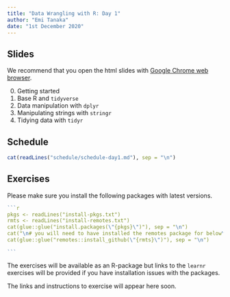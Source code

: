 ```yaml
---
title: "Data Wrangling with R: Day 1"
author: "Emi Tanaka"
date: "1st December 2020"
---
```


## Slides

We recommend that you open the html slides <i class="fas fa-link"></i> with [Google Chrome web browser](https://www.google.com/intl/en_au/chrome/). 

0. Getting started [<i class="fas fa-link"></i>](slides/day1-session0.html) [<i class="fas fa-file-pdf"></i>](slides/day1-session0.pdf)
1. Base R and `tidyverse` [<i class="fas fa-link"></i>](slides/day1-session1.html) [<i class="fas fa-file-pdf"></i>](slides/day1-session1.pdf)
2. Data manipulation with `dplyr` [<i class="fas fa-link"></i>](slides/day1-session2.html) [<i class="fas fa-file-pdf"></i>](slides/day1-session2.pdf)
3. Manipulating strings with `stringr` [<i class="fas fa-link"></i>](slides/day1-session3.html) [<i class="fas fa-file-pdf"></i>](slides/day1-session3.pdf)
4. Tidying data with `tidyr` [<i class="fas fa-link"></i>](slides/day1-session4.html) [<i class="fas fa-file-pdf"></i>](slides/day1-session4.pdf)

## Schedule

```r
cat(readLines("schedule/schedule-day1.md"), sep = "\n")
```

## Exercises

Please make sure you install the following packages with latest versions.

```` r
```r
pkgs <- readLines("install-pkgs.txt")
rmts <- readLines("install-remotes.txt")
cat(glue::glue("install.packages(\"{pkgs}\")"), sep = "\n")
cat("\n# you will need to have installed the remotes package for below\n")
cat(glue::glue("remotes::install_github(\"{rmts}\")"), sep = "\n")

```
````

The exercises will be available as an R-package but links to the `learnr` exercises will be provided if you have installation issues with the packages. 

The links and instructions to exercise will appear here soon.